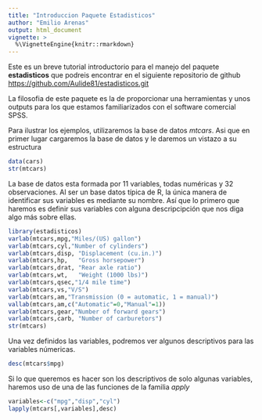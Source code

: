 ```yaml
---
title: "Introduccion Paquete Estadisticos"
author: "Emilio Arenas"
output: html_document
vignette: >
  %\VignetteEngine{knitr::rmarkdown} 
---
```


Este es un breve tutorial introductorio para el manejo del paquete **estadisticos** que podreis encontrar en el siguiente repositorio de github <https://github.com/Aulide81/estadisticos.git>

La filosofia de este paquete es la de proporcionar una herramientas y unos outputs para los que estamos familiarizados con el software comercial SPSS.

Para ilustrar los ejemplos, utilizaremos la base de datos _mtcars_. Asi que en primer lugar cargaremos la base de datos y le daremos un vistazo a su estructura

```r
data(cars)
str(mtcars)
```

La base de datos esta formada por 11 variables, todas numéricas y 32 observaciones. Al ser un base datos típica de R, la única manera de identificar sus variables es mediante su nombre. Así que lo primero que haremos es definir sus variables con alguna descripcipción que nos diga algo más sobre ellas.

```r
library(estadisticos)
varlab(mtcars,mpg,"Miles/(US) gallon")
varlab(mtcars,cyl,"Number of cylinders")
varlab(mtcars,disp,	"Displacement (cu.in.)")
varlab(mtcars,hp,	"Gross horsepower")
varlab(mtcars,drat,	"Rear axle ratio")
varlab(mtcars,wt,	"Weight (1000 lbs)")
varlab(mtcars,qsec,"1/4 mile time")
varlab(mtcars,vs,"V/S")
varlab(mtcars,am,"Transmission (0 = automatic, 1 = manual)")
vallab(mtcars,am,c("Automatic"=0,"Manual"=1))
varlab(mtcars,gear,"Number of forward gears")
varlab(mtcars,carb,	"Number of carburetors")
str(mtcars)
```

Una vez definidos las variables, podremos ver algunos descriptivos para las variables númericas.

```r
desc(mtcars$mpg)
```

Si lo que queremos es hacer son los descriptivos de solo algunas variables, haremos uso de una de las funciones de la familia _apply_

```r
variables<-c("mpg","disp","cyl")
lapply(mtcars[,variables],desc)
```
